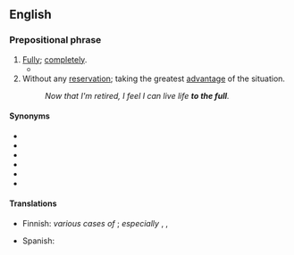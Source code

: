 ==English==

===Prepositional phrase===
{{en-PP}}

# [[fully|Fully]]; [[completely]].
#* {{quote-book|lang=en|author=Agatha Christie|authorlink=Agatha Christie|title=Murder on the Orient Express|location=London|publisher=HarperCollins|year=1934|year_published= 2017|chapter=1|page=7|passage='Brrrrr,' said Lieutenant Dubosc, realizing '''to the full''' how cold he was.}}
# Without any [[reservation]]; taking the greatest [[advantage]] of the situation.
#: ''Now that I'm retired, I feel I can live life '''to the full'''.''

====Synonyms====
* {{l|en|all the way}}
* {{l|en|to the brim}}
* {{l|en|to the gills}}
* {{l|en|to the gunnels}}
* {{l|en|to the max}}
* {{l|en|to the tonsils}}

====Translations====
{{trans-top|fully, completely}}
* Finnish: ''various cases of'' {{t+|fi|täysi}}; ''especially'' {{t+|fi|täysin}}, {{t+|fi|täysillä}}, {{t|fi|täyttä}}
{{trans-mid}}
* Spanish: {{t|es|a tope}}
{{trans-bottom}}